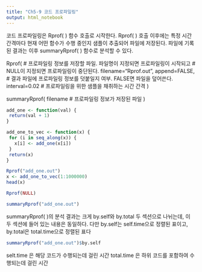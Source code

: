 ```yaml
---
title: "Ch5-9 코드 프로파일링"
output: html_notebook
---
```


코드 프로파일링은 Rprof( ) 함수 호출로 시작한다. Rprof( ) 호출 이후에는 특정 시간 간격마다 현재 어떤 함수가 수행 중인지 샘플이 추출되어 파일에 저장된다. 파일에 기록된 결과는 이후 summaryRprof( ) 함수로 분석할 수 있다.

Rprof(
  # 프로파일링 정보를 저장할 파일. 파일명이 지정되면 프로파일링이 시작되고
  # NULL이 지정되면 프로파일링이 중단된다.
  filename="Rprof.out",
  append=FALSE,  # 결과 파일에 프로파일링 정보를 덧붙일지 여부. FALSE면 파일을 덮어쓴다.
  interval=0.02  # 프로파일링을 위한 샘플을 채취하는 시간 간격
)

summaryRprof(
  filename  # 프로파일링 정보가 저장된 파일
)



```r
add_one <- function(val) {
 return(val + 1)
}

add_one_to_vec <- function(x) {
 for (i in seq_along(x)) {
   x[i] <- add_one(x[i])
 }
 return(x)
}

Rprof("add_one.out")
x <- add_one_to_vec(1:1000000)
head(x)

Rprof(NULL)

```

```r
summaryRprof("add_one.out")
```

summaryRprof( )의 분석 결과는 크게 by.self와 by.total 두 섹션으로 나뉘는데, 이 두 섹션에 들어 있는 내용은 동일하다. 다만 by.self는 self.time으로 정렬된 표이고, by.total은 total.time으로 정렬된 표다

```r
summaryRprof("add_one.out")$by.self
```

selt.time 은 해당 코드가 수행되는데 걸린 시간
total.time 은 하위 코드를 포함하여 수행되는데 걸린 시간



